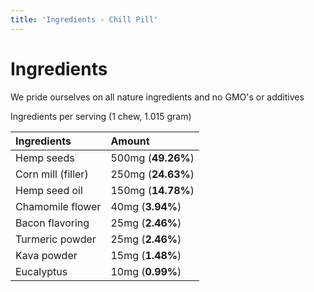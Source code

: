 ```yaml
---
title: 'Ingredients - Chill Pill'
---
```


# Ingredients
We pride ourselves on all nature ingredients and no GMO's or additives

<Note>
  Ingredients per serving (1 chew, 1.015 gram)
</Note>

| Ingredients        | Amount             |
|:-------------------|:-------------------|
| Hemp seeds         | 500mg (**49.26%**) |
| Corn mill (filler) | 250mg (**24.63%**) |
| Hemp seed oil      | 150mg (**14.78%**) |
| Chamomile flower   | 40mg (**3.94%**)   |
| Bacon flavoring    | 25mg (**2.46%**)   |
| Turmeric powder    | 25mg (**2.46%**)   |
| Kava powder        | 15mg (**1.48%**)   |
| Eucalyptus         | 10mg (**0.99%**)   |